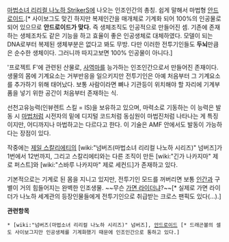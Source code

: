 [[마법소녀 리리컬 나노하 StrikerS]]에 나오는 인조인간의 총칭. 쉽게 말해서 마법형 [[안드로이드]].[* 사이보그도 맞긴 하지만 복제인간을 매개체로 기계화 되어 100%의 인공물로 되어 있으므로 '''안드로이드가 맞다.''' 즉 생체조직도 인공적으로 만들어진 셈. 기존에 존재하는 생체조차도 같은 기능을 하고 효율이 좋은 인공생체로 대체하였다. 모델이 되는 DNA로부터 복제된 생체부분은 없다고 봐도 무방. 다만 이러한 전투기인들도 '''두뇌'''만큼은 순수한 생체이다. 그러니까 따지고보면 100% 인공물이 아니다.]

'프로젝트 F'에 관련된 산물로, [[사역마]]를 능가하는 인조인간으로서 만들어진 존재이다. 생물의 몸에 기계요소는 거부반응을 일으키지만 전투기인은 아예 처음부터 그 기계요소를 추가하기 위해 태어났다. 보통 사람이라면 뼈나 기관등이 위치해야 할 자리에 기계부품을 넣기 위한 공간이 처음부터 존재하는 식.

선천고유능력(인뷰렌트 스킬 = IS)을 보유하고 있으며, 마력소로 기동하는 이 능력은 발동 시 [[마법]]처럼 시전자의 밑에 디지털 코드처럼 동심원이 마법진처럼 나타나는 게 특징이지만, 어디까지나 마법하고는 다르다고 한다. 이 기술은 AMF 안에서도 발동이 가능하다는 장점이 있다.

작중에는 [[제일 스칼리에티]]의 [wiki:"넘버즈(마법소녀 리리컬 나노하 시리즈)" 넘버즈]가 1번에서 12번까지, 그리고 스칼리에티와는 다른 조직이 만든 [wiki:"긴가 나카지마" 제로 퍼스트]와 [wiki:"스바루 나카지마" 제로 세컨드]가 존재하고 있다.

기본적으로는 기계로 된 몸을 지니고 있지만, 전투기인 모드를 꺼버리면 보통 [[인간]]과 구별이 거의 힘들어지는 완벽한 인조생물. ~~무슨 [[가면 라이더]]냐?~~[* 실제로 가면 라이더가 나노하 세계관의 등장인물들에게 전투기인으로 취급받는 크로스 팬픽도 있다(…).]

'''관련항목'''
 * [wiki:"넘버즈(마법소녀 리리컬 나노하 시리즈)" 넘버즈], [[안드로이드]] [* 드래곤볼의 셀도 사이보그지만 인공생체를 기계화했기 때문에 인조인간으로 통하고 있다.]
